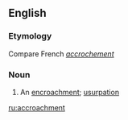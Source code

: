==English==

===Etymology===
Compare French ''[[accrochement]]''

===Noun===
{{en-noun}}

# {{context|obsolete}} An [[encroachment]]; [[usurpation]]

[[ru:accroachment]]